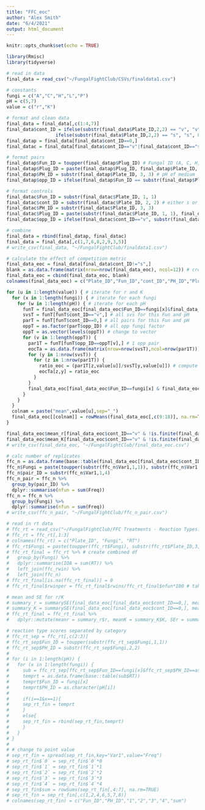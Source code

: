 ```yaml
---
title: "FFC_eoc"
author: "Alex Smith"
date: "6/4/2021"
output: html_document
---
```


```r
knitr::opts_chunk$set(echo = TRUE)

library(Rmisc)
library(tidyverse)

# read in data
final_data = read_csv("~/FungalFightClub/CSVs/finaldata1.csv")

# constants
fungi = c("A","C","H","L","P")
pH = c(5,7)
value = c("r","K")
```

```r
# format and clean data
final_data = final_data[,c(1:4,7)]
final_data$cont_ID = ifelse(substr(final_data$Plate_ID,2,2) == "v", "v",
                  ifelse(substr(final_data$Plate_ID,2,2) == "s", "s", 0)) # v for svs control, s for single control, 0 for pair
final_datap = final_data[final_data$cont_ID==0,]
final_datac = final_data[final_data$cont_ID=="v"|final_data$cont_ID=="s",]

# format pairs
final_datap$Fun_ID = toupper(final_datap$Plug_ID) # Fungal ID (A, C, H, L, or P)
final_datap$Plug_ID = paste(final_datap$Plug_ID, final_datap$Plate_ID, sep = "") # For pair plates, ID of plug
final_datap$PH_ID = substr(final_datap$Plate_ID, 3, 3) # pH of medium
final_datap$opp_ID = ifelse(final_datap$Fun_ID == substr(final_datap$Plate_ID, 1, 1), substr(final_datap$Plate_ID, 2, 2), substr(final_datap$Plate_ID, 1, 1)) # For pair plates, ID of opponent plug

# format controls
final_datac$Fun_ID = substr(final_datac$Plate_ID, 1, 1)
final_datac$cont_ID = substr(final_datac$Plate_ID, 2, 2) # either s or v
final_datac$PH_ID = substr(final_datac$Plate_ID, 3, 3)
final_datac$Plug_ID = paste(substr(final_datac$Plate_ID, 1, 1), final_datac$Plate_ID, sep = "")
final_datac$opp_ID = ifelse(final_datac$cont_ID=="v", substr(final_datac$Plate_ID, 1, 1), "N") # v for svs and N for none

# combine
final_data = rbind(final_datap, final_datac)
final_data = final_data[,c(1,7,6,8,2,9,3,5)]
# write_csv(final_data, "~/FungalFightClub/finaldata1.csv")
```

```r
# calculate the effect of competition metric
final_data_eoc = final_data[final_data$cont_ID!="s",]
blank = as.data.frame(matrix(nrow=nrow(final_data_eoc), ncol=12)) # create blank matrix for eoc calc
final_data_eoc = cbind(final_data_eoc, blank)
colnames(final_data_eoc) = c("Plate_ID","Fun_ID","cont_ID","PH_ID","Plug_ID","opp_ID","r","K","01","02","03","04","05","06","07","08","09","10","mean_r","mean_K")

for (u in 1:length(value)) { # iterate for r and K
  for (x in 1:length(fungi)) { # iterate for each fungi
    for (w in 1:length(pH)) { # iterate for each pH
      funT = final_data_eoc[final_data_eoc$Fun_ID==fungi[x]&final_data_eoc$PH_ID==pH[w],] # this Fun and pH
      svsT = funT[funT$cont_ID=="v",] # all svs for this Fun and pH
      parT = funT[funT$cont_ID==0,] # all pairs for this Fun and pH
      oppT = as.factor(parT$opp_ID) # all opp fungi factor
      oppT = as.vector(levels(oppT)) # change to vector
      for (v in 1:length(oppT)) {
        par1T = funT[funT$opp_ID==oppT[v],] # 1 opp pair
        eocTa = as.data.frame(matrix(nrow=nrow(svsT),ncol=nrow(par1T))) # matrix rows = svs, cols = 1 opp pair
        for (y in 1:nrow(svsT)) {
          for (z in 1:nrow(par1T)) {
            ratio_eoc = (par1T[z,value[u]]/svsT[y,value[u]]) # compute eoc
            eocTa[z,y] = ratio_eoc 
          }
        }
        final_data_eoc[final_data_eoc$Fun_ID==fungi[x] & final_data_eoc$PH_ID==pH[w] & final_data_eoc$opp_ID==oppT[v],c(9:18)] <- eocTa # store values in parent df
      }
    }
  }
  colnam = paste("mean",value[u],sep="_")
  final_data_eoc[[colnam]] = rowMeans(final_data_eoc[,c(9:18)], na.rm=TRUE) # compute ave eoc for each svs
}

final_data_eoc$mean_r[final_data_eoc$cont_ID=="v" & !is.finite(final_data_eoc$mean_r)] = NA # no NaN values
final_data_eoc$mean_K[final_data_eoc$cont_ID=="v" & !is.finite(final_data_eoc$mean_K)] = NA # no NaN values
# write_csv(final_data_eoc, "~/FungalFightClub/final_data_eoc.csv")
```

```r
# calc number of replicates
ffc_n = as.data.frame(base::table(final_data_eoc[final_data_eoc$cont_ID==0, "Plug_ID"]))
ffc_n$Fungi = paste(toupper(substr(ffc_n$Var1,1,1)), substr(ffc_n$Var1,4,4), sep="") 
ffc_n$pair_ID = substr(ffc_n$Var1,1,4)
ffc_n_pair = ffc_n %>% 
  group_by(pair_ID) %>% 
  dplyr::summarise(nfun = sum(Freq))
ffc_n = ffc_n %>% 
  group_by(Fungi) %>% 
  dplyr::summarise(nfun = sum(Freq))
# write_csv(ffc_n_pair, "~/FungalFightClub/ffc_n_pair.csv")
```

```r
# read in rt data
# ffc_rt = read_csv("~/FungalFightClub/FFC Treatments - Reaction Types.csv")
# ffc_rt = ffc_rt[,1:3]
# colnames(ffc_rt) = c("Plate_ID", "Fungi", "RT")
# ffc_rt$Fungi = paste(toupper(ffc_rt$Fungi), substr(ffc_rt$Plate_ID,3,3), sep="")
# ffc_rt_final = ffc_rt %>% # create combined df
#   group_by(Fungi) %>% 
#   dplyr::summarise(IOA = sum(RT)) %>% 
#   left_join(ffc_rwin) %>% 
#   left_join(ffc_n)
# ffc_rt_final[is.na(ffc_rt_final)] = 0
# ffc_rt_final$rwinper = ffc_rt_final$rwins/ffc_rt_final$nfun*100 # take into account replicate number

# mean and SE for r/K
# summary_r = summarySE(final_data_eoc[final_data_eoc$cont_ID==0,], measurevar = "r", groupvars = c("Fun_ID","PH_ID"), na.rm=TRUE)
# summary_K = summarySE(final_data_eoc[final_data_eoc$cont_ID==0,], measurevar = "K", groupvars = c("Fun_ID","PH_ID"), na.rm=TRUE)
# ffc_rt_final = ffc_rt_final %>% 
#   dplyr::mutate(meanr = summary_r$r, meanK = summary_K$K, SEr = summary_r$se, SEK = summary_K$se)

# reaction type scores separated by category
# ffc_rt_sep = ffc_rt[,c(2:3)]
# ffc_rt_sep$Fun_ID = toupper(substr(ffc_rt_sep$Fungi,1,1))
# ffc_rt_sep$PH_ID = substr(ffc_rt_sep$Fungi,2,2)
# 
# for (i in 1:length(pH)) {
#   for (x in 1:length(fungi)) {
#     sub = ffc_rt_sep[ffc_rt_sep$Fun_ID==fungi[x]&ffc_rt_sep$PH_ID==as.character(pH[i]),]
#     temprt = as.data.frame(base::table(sub$RT))
#     temprt$Fun_ID = fungi[x]
#     temprt$PH_ID = as.character(pH[i])
#     
#     if(i==1&x==1){
#     sep_rt_fin = temprt
#     }
#     else{
#     sep_rt_fin = rbind(sep_rt_fin,temprt)
#     }
#   }
# }
# 
# # change to point value
# sep_rt_fin = spread(sep_rt_fin,key="Var1",value="Freq")
# sep_rt_fin$`0` = sep_rt_fin$`0`*0
# sep_rt_fin$`1` = sep_rt_fin$`1`*1
# sep_rt_fin$`2` = sep_rt_fin$`2`*2
# sep_rt_fin$`3` = sep_rt_fin$`3`*3
# sep_rt_fin$`4` = sep_rt_fin$`4`*4
# sep_rt_fin$sum = rowSums(sep_rt_fin[,4:7], na.rm=TRUE)
# sep_rt_fin = sep_rt_fin[,c(1,2,4,6,5,7,8)]
# colnames(sep_rt_fin) = c("Fun_ID","PH_ID","1","2","3","4","sum")
```

